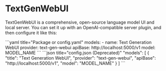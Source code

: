 
# TextGenWebUI

TextGenWebUI is a comprehensive, open-source language model UI and local server. You can set it up with an OpenAI-compatible server plugin, and then configure it like this:

<Tabs groupId="config-example">
    <TabItem value="yaml" label="YAML">
    ```yaml title="Package or config.yaml"
    models:
      - name: Text Generation WebUI
        provider: text-gen-webui
        apiBase: http://localhost:5000/v1
        model: MODEL_NAME
    ```
    </TabItem>
    <TabItem value="json" label="JSON">
    ```json title="config.json (Deprecated)"
    "models": [
      {
        "title": "Text Generation WebUI",
        "provider": "text-gen-webui",
        "apiBase": "http://localhost:5000/v1",
        "model": "MODEL_NAME"
      }
    ]
    ```
    </TabItem>
</Tabs>
